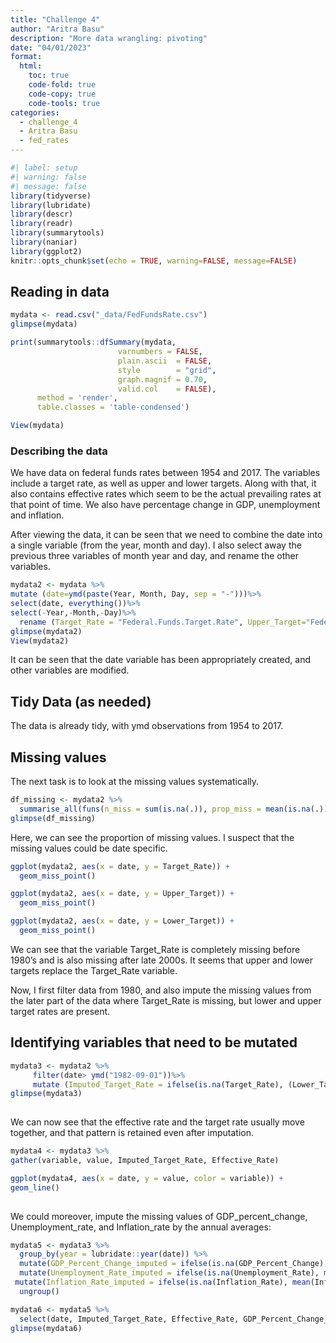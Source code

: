 ```yaml
---
title: "Challenge 4"
author: "Aritra Basu"
description: "More data wrangling: pivoting"
date: "04/01/2023"
format:
  html:
    toc: true
    code-fold: true
    code-copy: true
    code-tools: true
categories:
  - challenge_4
  - Aritra Basu
  - fed_rates
---
```


```r
#| label: setup
#| warning: false
#| message: false
library(tidyverse)
library(lubridate)
library(descr)
library(readr)
library(summarytools)
library(naniar)
library(ggplot2)
knitr::opts_chunk$set(echo = TRUE, warning=FALSE, message=FALSE)
```

## Reading in data


```r

mydata <- read.csv("_data/FedFundsRate.csv")
glimpse(mydata)
```
```r
print(summarytools::dfSummary(mydata,
                        varnumbers = FALSE,
                        plain.ascii  = FALSE, 
                        style        = "grid", 
                        graph.magnif = 0.70, 
                        valid.col    = FALSE),
      method = 'render',
      table.classes = 'table-condensed')

View(mydata)
```

### Describing the data
We have data on federal funds rates between 1954 and 2017. The variables include a target rate, as well as upper and lower targets. Along with that, it also contains effective rates which seem to be the actual prevailing rates at that point of time. We also have percentage change in GDP, unemployment and inflation. 

After viewing the data, it can be seen that we need to combine the date into a single variable (from the year, month and day). I also select away the previous three variables of month year and day, and rename the other variables. 

```r
mydata2 <- mydata %>% 
mutate (date=ymd(paste(Year, Month, Day, sep = "-")))%>%
select(date, everything())%>%
select(-Year,-Month,-Day)%>% 
  rename (Target_Rate = "Federal.Funds.Target.Rate", Upper_Target="Federal.Funds.Upper.Target", Lower_Target="Federal.Funds.Lower.Target", Effective_Rate="Effective.Federal.Funds.Rate", GDP_Percent_Change="Real.GDP..Percent.Change.", Unemployment_Rate="Unemployment.Rate", Inflation_Rate="Inflation.Rate")   
glimpse(mydata2)
View(mydata2)
```
It can be seen that the date variable has been appropriately created, and other variables are modified.

## Tidy Data (as needed)

The data is already tidy, with ymd observations from 1954 to 2017.

## Missing values

The next task is to look at the missing values systematically.

```r
df_missing <- mydata2 %>% 
  summarise_all(funs(n_miss = sum(is.na(.)), prop_miss = mean(is.na(.))))
glimpse(df_missing)
```
Here, we can see the proportion of missing values. I suspect that the missing values could be date specific.
```r
ggplot(mydata2, aes(x = date, y = Target_Rate)) +
  geom_miss_point()

ggplot(mydata2, aes(x = date, y = Upper_Target)) +
  geom_miss_point()

ggplot(mydata2, aes(x = date, y = Lower_Target)) +
  geom_miss_point()
```
We can see that the variable Target_Rate is completely missing before 1980's and is also missing after late 2000s. It seems that upper and lower targets replace the Target_Rate variable.

Now, I first filter data from 1980, and also impute the missing values from the later part of the data where Target_Rate is missing, but lower and upper target rates are present.

## Identifying variables that need to be mutated

```r
mydata3 <- mydata2 %>% 
     filter(date> ymd("1982-09-01"))%>%
     mutate (Imputed_Target_Rate = ifelse(is.na(Target_Rate), (Lower_Target + Upper_Target) / 2, Target_Rate))
glimpse(mydata3)
     
```
We can now see that the effective rate and the target rate usually move together, and that pattern is retained even after imputation.

```r
mydata4 <- mydata3 %>%
gather(variable, value, Imputed_Target_Rate, Effective_Rate) 

ggplot(mydata4, aes(x = date, y = value, color = variable)) +
geom_line()
  
```
We could moreover, impute the missing values of GDP_percent_change, Unemployment_rate, and Inflation_rate by the annual averages:

```r
mydata5 <- mydata3 %>%
  group_by(year = lubridate::year(date)) %>%
  mutate(GDP_Percent_Change_imputed = ifelse(is.na(GDP_Percent_Change), mean(GDP_Percent_Change, na.rm = TRUE), GDP_Percent_Change)) %>%
  mutate(Unemployment_Rate_imputed = ifelse(is.na(Unemployment_Rate), mean(Unemployment_Rate, na.rm = TRUE), Unemployment_Rate)) %>%
 mutate(Inflation_Rate_imputed = ifelse(is.na(Inflation_Rate), mean(Inflation_Rate, na.rm = TRUE), Inflation_Rate)) %>% 
  ungroup()

mydata6 <- mydata5 %>%
  select(date, Imputed_Target_Rate, Effective_Rate, GDP_Percent_Change_imputed, Unemployment_Rate_imputed, Inflation_Rate_imputed)
glimpse(mydata6)

```



